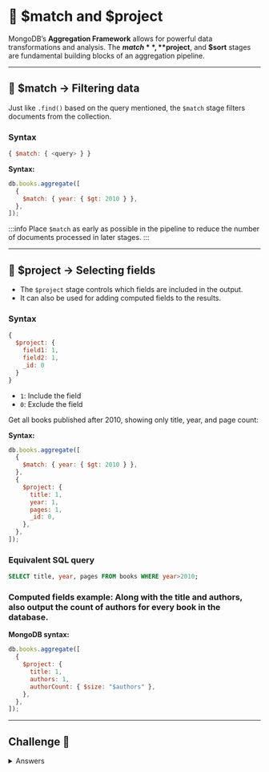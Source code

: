 # 👐 $match and $project

MongoDB’s **Aggregation Framework** allows for powerful data transformations and analysis. The **$match**, **$project**, and **$sort** stages are fundamental building blocks of an aggregation pipeline.

---

## **🔹 $match → Filtering data**

Just like `.find()` based on the query mentioned, the `$match` stage filters documents from the collection.

### **Syntax**

```js
{ $match: { <query> } }
```


<InteractiveQueryEditor
  initialQuery='db.books.aggregate([{ $match: { year: { $gt: 2010 } } }])'
/>

**Syntax:**
```js
db.books.aggregate([
  {
    $match: { year: { $gt: 2010 } },
  },
]);
```

:::info
Place `$match` as early as possible in the pipeline to reduce the number of documents processed in later stages.
:::

---

## **🔹 $project → Selecting fields**

- The `$project` stage controls which fields are included in the output.
- It can also be used for adding computed fields to the results.

### **Syntax**

```js
{
  $project: {
    field1: 1,
    field2: 1,
    _id: 0
  }
}
```

- `1`: Include the field
- `0`: Exclude the field

Get all books published after 2010, showing only title, year, and page count:

<InteractiveQueryEditor
  initialQuery='db.books.aggregate([{ $match: { year: { $gt: 2010 } } }, { $project: { title: 1, year: 1, pages: 1, _id: 0 } }])'
/>

**Syntax:**
```js
db.books.aggregate([
  {
    $match: { year: { $gt: 2010 } },
  },
  {
    $project: {
      title: 1,
      year: 1,
      pages: 1,
      _id: 0,
    },
  },
]);
```

### **Equivalent SQL query**

```sql
SELECT title, year, pages FROM books WHERE year>2010;
```

### **Computed fields example:** Along with the title and authors, also output the count of authors for every book in the database.

<InteractiveQueryEditor
  initialQuery='db.books.aggregate([{ $project: { title: 1, authors: 1, authorCount: { $size: "$authors" } } }])'
/>

**MongoDB syntax:**
```js
db.books.aggregate([
  {
    $project: {
      title: 1,
      authors: 1,
      authorCount: { $size: "$authors" },
    },
  },
]);
```

---

## Challenge 🚀
<InteractiveExercise
  title="Challenge 1: Filter with $match"
  description="Find books with more than 2 available copies using aggregation."
  initialQuery='db.books.aggregate([{ $match: { available: { $gt: 2 } } }])'
  hint="Use $match stage with available field and $gt operator"
  solution='db.books.aggregate([{ $match: { available: { $gt: 2 } } }])'
/>

<InteractiveExercise
  title="Challenge 2: Combined $match and $project"
  description="Find books with more than 2 available copies. Return only book titles and publication year."
  initialQuery='db.books.aggregate([{ $match: { available: { $gt: 2 } } }, { $project: { title: 1, year: 1, _id: 0 } }])'
  hint="Use $match first, then $project to select only title and year fields"
  solution='db.books.aggregate([{ $match: { available: { $gt: 2 } } }, { $project: { title: 1, year: 1, _id: 0 } }])'
/>


<details>
  <summary>Answers</summary>

  **Challenge 1:**
  ```js
  db.books.aggregate([
    { $match: {available: {$gt: 2}}}
  ]);
  ```

  **Challenge 2:**
  ```js
  db.books.aggregate([
    { $match: {available: {$gt: 2}}},
    { $project: {title: 1, year: 1, _id: 0}}
  ]);
  ```
</details>
